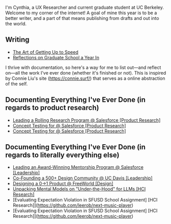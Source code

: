 
<NameTransition />

I'm Cynthia, a UX Researcher and current graduate student at UC Berkeley. Welcome to my corner of the internet! A goal of mine this year is to be a better writer, and a part of that means publishing from drafts and out into the world.

## Writing

- [The Art of Getting Up to Speed](/n/dx)
- [Reflections on Graduate School a Year In](/n/developer-marketing)




I thrive with documentation, so here's a way for me to list out—and reflect on—all the work I've ever done (whether it's finished or not). This is inspired by Connie Liu's site (https://connie.surf/) that serves as a online abstraction of the self.

## Documenting Everything I've Ever Done (in regards to product research)

- [Leading a Rolling Research Program @ Salesforce [Product Research]](https://github.com/leerob/next-music-player)
- [Concept Testing for  @ Salesforce [Product Research]](https://github.com/leerob/next-music-player)
- [Concept Testing for  @ Salesforce [Product Research]](https://github.com/leerob/next-music-player)


## Documenting Everything I've Ever Done (in regards to literally everything else)

- [Leading an Award-Winning Mentorship Program @ Salesforce [Leadership]](https://github.com/leerob/next-saas-starter)
- [Co-Founding a 500+ Design Community @ UC Davis [Leadership]](https://github.com/leerob/next-email-client)
- [Designing a 0->1 Product @ FreeWorld [Design]](https://github.com/leerob/next-music-player)
- [Unpacking Mental Models on "Under-the-Hood" for LLMs [HCI Research]](https://github.com/leerob/next-music-player)
- [Evaluating Expectation Violation in SFUSD School Assignment] [HCI Research]](https://github.com/leerob/next-music-player)
- [Evaluating Expectation Violation in SFUSD School Assignment] [HCI Research]](https://github.com/leerob/next-music-player)

